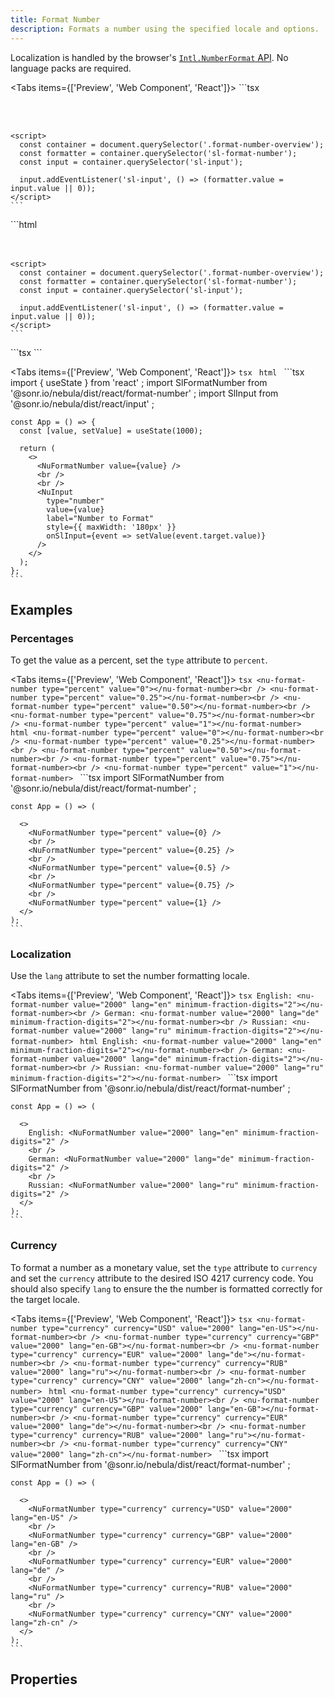 ```yaml
---
title: Format Number
description: Formats a number using the specified locale and options.
---
```



Localization is handled by the browser's [`Intl.NumberFormat` API](https://developer.mozilla.org/en-US/docs/Web/JavaScript/Reference/Global_Objects/Intl/NumberFormat/NumberFormat). No language packs are required.

<Tabs items={['Preview', 'Web Component', 'React']}>
  <Tab value="Preview">
    ```tsx
    <div class="format-number-overview">
      <nu-format-number value="1000"></nu-format-number>
      <br /><br />
      <nu-input type="number" value="1000" label="Number to Format" style="max-width: 180px;"></nu-input>
    </div>
    
    <script>
      const container = document.querySelector('.format-number-overview');
      const formatter = container.querySelector('sl-format-number');
      const input = container.querySelector('sl-input');
    
      input.addEventListener('sl-input', () => (formatter.value = input.value || 0));
    </script>
    ```
  </Tab>
  <Tab value="Web Component">
    ```html
    <div class="format-number-overview">
      <nu-format-number value="1000"></nu-format-number>
      <br /><br />
      <nu-input type="number" value="1000" label="Number to Format" style="max-width: 180px;"></nu-input>
    </div>
    
    <script>
      const container = document.querySelector('.format-number-overview');
      const formatter = container.querySelector('sl-format-number');
      const input = container.querySelector('sl-input');
    
      input.addEventListener('sl-input', () => (formatter.value = input.value || 0));
    </script>
    ```
  </Tab>
  <Tab value="React">
    ```tsx
    ```
  </Tab>
</Tabs>

<Tabs items={['Preview', 'Web Component', 'React']}>
  <Tab value="Preview">
    ```tsx
    ```
  </Tab>
  <Tab value="Web Component">
    ```html
    ```
  </Tab>
  <Tab value="React">
    ```tsx
    import { useState } from 'react'
    ;
    import SlFormatNumber from '@sonr.io/nebula/dist/react/format-number'
    ;
    import SlInput from '@sonr.io/nebula/dist/react/input'
    ;
    
    const App = () => {
      const [value, setValue] = useState(1000);
    
      return (
        <>
          <NuFormatNumber value={value} />
          <br />
          <br />
          <NuInput
            type="number"
            value={value}
            label="Number to Format"
            style={{ maxWidth: '180px' }}
            onSlInput={event => setValue(event.target.value)}
          />
        </>
      );
    };
    ```
  </Tab>
</Tabs>

## Examples

### Percentages

To get the value as a percent, set the `type` attribute to `percent`.

<Tabs items={['Preview', 'Web Component', 'React']}>
  <Tab value="Preview">
    ```tsx
    <nu-format-number type="percent" value="0"></nu-format-number><br />
    <nu-format-number type="percent" value="0.25"></nu-format-number><br />
    <nu-format-number type="percent" value="0.50"></nu-format-number><br />
    <nu-format-number type="percent" value="0.75"></nu-format-number><br />
    <nu-format-number type="percent" value="1"></nu-format-number>
    ```
  </Tab>
  <Tab value="Web Component">
    ```html
    <nu-format-number type="percent" value="0"></nu-format-number><br />
    <nu-format-number type="percent" value="0.25"></nu-format-number><br />
    <nu-format-number type="percent" value="0.50"></nu-format-number><br />
    <nu-format-number type="percent" value="0.75"></nu-format-number><br />
    <nu-format-number type="percent" value="1"></nu-format-number>
    ```
  </Tab>
  <Tab value="React">
    ```tsx
    import SlFormatNumber from '@sonr.io/nebula/dist/react/format-number'
    ;
    
    const App = () => (
      
      <>
        <NuFormatNumber type="percent" value={0} />
        <br />
        <NuFormatNumber type="percent" value={0.25} />
        <br />
        <NuFormatNumber type="percent" value={0.5} />
        <br />
        <NuFormatNumber type="percent" value={0.75} />
        <br />
        <NuFormatNumber type="percent" value={1} />
      </>
    );
    ```
  </Tab>
</Tabs>

### Localization

Use the `lang` attribute to set the number formatting locale.

<Tabs items={['Preview', 'Web Component', 'React']}>
  <Tab value="Preview">
    ```tsx
    English: <nu-format-number value="2000" lang="en" minimum-fraction-digits="2"></nu-format-number><br />
    German: <nu-format-number value="2000" lang="de" minimum-fraction-digits="2"></nu-format-number><br />
    Russian: <nu-format-number value="2000" lang="ru" minimum-fraction-digits="2"></nu-format-number>
    ```
  </Tab>
  <Tab value="Web Component">
    ```html
    English: <nu-format-number value="2000" lang="en" minimum-fraction-digits="2"></nu-format-number><br />
    German: <nu-format-number value="2000" lang="de" minimum-fraction-digits="2"></nu-format-number><br />
    Russian: <nu-format-number value="2000" lang="ru" minimum-fraction-digits="2"></nu-format-number>
    ```
  </Tab>
  <Tab value="React">
    ```tsx
    import SlFormatNumber from '@sonr.io/nebula/dist/react/format-number'
    ;
    
    const App = () => (
      
      <>
        English: <NuFormatNumber value="2000" lang="en" minimum-fraction-digits="2" />
        <br />
        German: <NuFormatNumber value="2000" lang="de" minimum-fraction-digits="2" />
        <br />
        Russian: <NuFormatNumber value="2000" lang="ru" minimum-fraction-digits="2" />
      </>
    );
    ```
  </Tab>
</Tabs>

### Currency

To format a number as a monetary value, set the `type` attribute to `currency` and set the `currency` attribute to the desired ISO 4217 currency code. You should also specify `lang` to ensure the the number is formatted correctly for the target locale.

<Tabs items={['Preview', 'Web Component', 'React']}>
  <Tab value="Preview">
    ```tsx
    <nu-format-number type="currency" currency="USD" value="2000" lang="en-US"></nu-format-number><br />
    <nu-format-number type="currency" currency="GBP" value="2000" lang="en-GB"></nu-format-number><br />
    <nu-format-number type="currency" currency="EUR" value="2000" lang="de"></nu-format-number><br />
    <nu-format-number type="currency" currency="RUB" value="2000" lang="ru"></nu-format-number><br />
    <nu-format-number type="currency" currency="CNY" value="2000" lang="zh-cn"></nu-format-number>
    ```
  </Tab>
  <Tab value="Web Component">
    ```html
    <nu-format-number type="currency" currency="USD" value="2000" lang="en-US"></nu-format-number><br />
    <nu-format-number type="currency" currency="GBP" value="2000" lang="en-GB"></nu-format-number><br />
    <nu-format-number type="currency" currency="EUR" value="2000" lang="de"></nu-format-number><br />
    <nu-format-number type="currency" currency="RUB" value="2000" lang="ru"></nu-format-number><br />
    <nu-format-number type="currency" currency="CNY" value="2000" lang="zh-cn"></nu-format-number>
    ```
  </Tab>
  <Tab value="React">
    ```tsx
    import SlFormatNumber from '@sonr.io/nebula/dist/react/format-number'
    ;
    
    const App = () => (
      
      <>
        <NuFormatNumber type="currency" currency="USD" value="2000" lang="en-US" />
        <br />
        <NuFormatNumber type="currency" currency="GBP" value="2000" lang="en-GB" />
        <br />
        <NuFormatNumber type="currency" currency="EUR" value="2000" lang="de" />
        <br />
        <NuFormatNumber type="currency" currency="RUB" value="2000" lang="ru" />
        <br />
        <NuFormatNumber type="currency" currency="CNY" value="2000" lang="zh-cn" />
      </>
    );
    ```
  </Tab>
</Tabs>

## Properties

<AutoTypeTable path="./src/components/format-number/format-number.component.ts" name="NuFormatNumber" />


